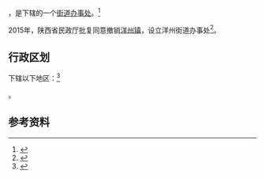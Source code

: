 {{中国乡级行政区|61/07/23/100/000}}

'''{{PAGENAMEBASE}}'''，是{{PRC admin/fullname|61/07/23/100/000|3}}下辖的一个[[街道办事处|街道办事处]]。<ref>{{PRC admin/ref sgc|{{PRC admin/parent|61/07/23/100/000}}}}</ref>

2015年，陕西省民政厅批复同意撤销[[洋州镇|洋州镇]]，设立洋州街道办事处<ref>{{Cite web |url=http://shaanxi.mca.gov.cn/article/mzyw1/201507/20150700841888.shtml |title=陕西省民政厅关于陕西省乡镇行政区划调整的公告 |access-date=2017-09-14 |archive-url=https://web.archive.org/web/20170914220400/http://shaanxi.mca.gov.cn/article/mzyw1/201507/20150700841888.shtml |archive-date=2017-09-14 |dead-url=yes }}</ref>。

== 行政区划 ==

{{PAGENAMEBASE}}下辖以下地区：<ref>{{PRC admin/ref sgc|61/07/23/100/000}}</ref>

{{PRC admin/children|61/07/23/100/000}}。

== 参考资料 ==

{{reflist}}

{{行政区划小作品}}
{{PRC admin/navcat|61/07/23/100/000}}